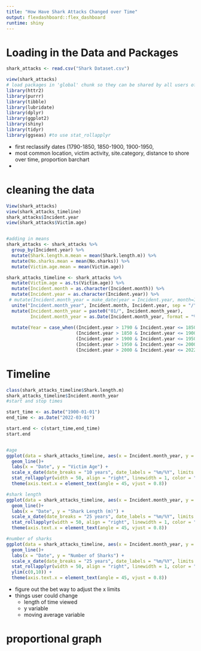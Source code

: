 ```yaml
---
title: "How Have Shark Attacks Changed over Time"
output: flexdashboard::flex_dashboard
runtime: shiny
---
```


# Loading in the Data and Packages
```r
shark_attacks <- read.csv("Shark Dataset.csv")

view(shark_attacks)
# load packages in 'global' chunk so they can be shared by all users of the dashboard
library(httr2)
library(purrr)
library(tibble)
library(lubridate)
library(dplyr)
library(ggplot2)
library(shiny)
library(tidyr)
library(ggseas) #to use stat_rollapplyr

```

- first reclassify dates (1790-1850, 1850-1900, 1900-1950, 
- most common location, victim activity, site.category, distance to shore over time, proportion barchart
- 


# cleaning the data

```r
View(shark_attacks)
view(shark_attacks_timeline)
shark_attacks$Incident.year
view(shark_attacks$Victim.age)


#adding in means
shark_attacks <- shark_attacks %>%
  group_by(Incident.year) %>%
  mutate(Shark.length.m.mean = mean(Shark.length.m)) %>%
  mutate(No.sharks.mean = mean(No.sharks)) %>%
  mutate(Victim.age.mean = mean(Victim.age))

shark_attacks_timeline <- shark_attacks %>%
  mutate(Victim.age = as.ts(Victim.age)) %>% 
  mutate(Incident.month = as.character(Incident.month)) %>% 
  mutate(Incident.year = as.character(Incident.year)) %>%
 # mutate(Incident.month_year = make_date(year = Incident.year, month=Incident.month)) 
  unite("Incident.month_year", Incident.month, Incident.year, sep = "/", remove = F) %>% #remove = F, na.rm = T
  mutate(Incident.month_year = paste0("01/", Incident.month_year),
         Incident.month_year = as.Date(Incident.month_year, format = "%d/%m/%Y"))
  
  mutate(Year = case_when((Incident.year > 1790 & Incident.year <= 1850) ~ "1790-1850",
                          (Incident.year > 1850 & Incident.year <= 1900) ~ "1850-1900",
                          (Incident.year > 1900 & Incident.year <= 1950) ~ "1900-1950",
                          (Incident.year > 1950 & Incident.year <= 2000) ~ "1950-2000",
                          (Incident.year > 2000 & Incident.year <= 2022) ~ "2000-2022"))


```

# Timeline

```r
class(shark_attacks_timeline$Shark.length.m)
shark_attacks_timeline$Incident.month_year
#start and stop times

start_time <- as.Date("1900-01-01")
end_time <- as.Date("2022-03-01")

start.end <- c(start_time,end_time)
start.end


#age 
ggplot(data = shark_attacks_timeline, aes(x = Incident.month_year, y = Victim.age)) +
  geom_line()+ 
  labs(x = "Date", y = "Victim Age") +
  scale_x_date(date_breaks = "10 years", date_labels = "%m/%Y", limits = start.end) + 
  stat_rollapplyr(width = 50, align = "right", linewidth = 1, color = "red") +
  theme(axis.text.x = element_text(angle = 45, vjust = 0.8))

#shark length
ggplot(data = shark_attacks_timeline, aes(x = Incident.month_year, y = Shark.length.m)) +
  geom_line()+ 
  labs(x = "Date", y = "Shark Length (m)") +
  scale_x_date(date_breaks = "25 years", date_labels = "%m/%Y", limits = start.end) + 
  stat_rollapplyr(width = 50, align = "right", linewidth = 1, color = "red") +
  theme(axis.text.x = element_text(angle = 45, vjust = 0.8))

#number of sharks
ggplot(data = shark_attacks_timeline, aes(x = Incident.month_year, y = No.sharks)) +
  geom_line()+ 
  labs(x = "Date", y = "Number of Sharks") +
  scale_x_date(date_breaks = "25 years", date_labels = "%m/%Y", limits = start.end) + 
  stat_rollapplyr(width = 50, align = "right", linewidth = 1, color = "red") +
  ylim(c(0,10)) +
  theme(axis.text.x = element_text(angle = 45, vjust = 0.8))


```


- figure out the bet way to adjust the x limits
- things user could change
  - length of time viewed
  - y variable
  - moving average variable

# proportional graph

```r

```

